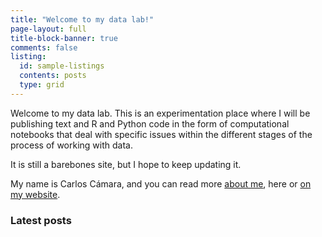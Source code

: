```yaml
---
title: "Welcome to my data lab!"
page-layout: full
title-block-banner: true
comments: false
listing:
  id: sample-listings
  contents: posts
  type: grid
---
```


Welcome to my data lab. This is an experimentation place where I will be publishing text and R and Python code in the form of computational notebooks that deal with specific issues within the different stages of the process of working with data.

It is still a barebones site, but I hope to keep updating it.

My name is Carlos Cámara, and you can read more [about me](/about.html), here or [on my website](https://carloscamara.es/en).

### Latest posts

::: {#sample-listings}
:::

<!--
::: {#hero-banner .column-screen}
Hola, estos es un banner
:::
-->

```{=html}
<style>
#hero-banner {
  padding-top: 35px;
  background-color: rgb(237,243,249);
}
#quarto-content main { 
  margin-top: 0;
  padding-top: 0;
}
html {
  scroll-behavior: smooth;
}
.headline {
font-size: 1.25em;
font-weight: 300;
padding-bottom: 1em;
}
.headline p {
  margin: 0;
  padding-bottom: 0.2rem;
}
.headline a {
  text-decoration: none;
}
.headline ul li {
  margin-bottom: 0.3em;
}
.carousel.card {
  padding-top: 2em;
}
.carousel img {
  width: 70%;
  margin-bottom: 110px;
}
.carousel-control-prev-icon, .carousel-control-next-icon {
  margin-bottom: 110px;
}
.carousel-caption {
  padding-top: 1em;
}
.touch {
  
}
</style>
```

